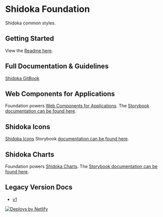 
<Meta title="Welcome" />

# Shidoka Foundation

Shidoka common styles.

## Getting Started

View the [Readme here](https://github.com/kyndryl-design-system/shidoka-foundation).

## Full Documentation & Guidelines

[Shidoka GitBook](https://kyndryl.gitbook.io/kyndryl-cto/shidoka-design-system)

## Web Components for Applications

Foundation powers [Web Components for Applications](https://github.com/kyndryl-design-system/shidoka-applications). The [Storybook documentation can be found here](https://shidoka-applications.netlify.app).

## Shidoka Icons

[Shidoka Icons](https://github.com/kyndryl-design-system/shidoka-icons) Storybook [documentation can be found here](https://shidoka-icons.netlify.app/).

## Shidoka Charts

Foundation powers [Shidoka Charts](https://github.com/kyndryl-design-system/shidoka-charts). The [Storybook documentation can be found here](https://shidoka-charts.netlify.app).

## Legacy Version Docs

- [v1](https://v1--shidoka-foundation.netlify.app)

<a href="https://www.netlify.com">
  <img
    src="https://www.netlify.com/v3/img/components/netlify-color-accent.svg"
    alt="Deploys by Netlify"
  />
</a>
